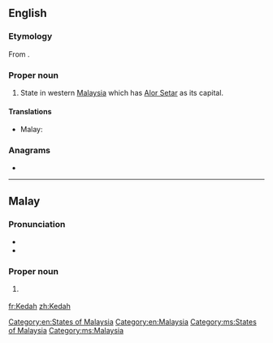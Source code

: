 ==English==
{{wikipedia}}

===Etymology===
From {{etyl|ms|en}} {{m|ms|Kedah}}.

===Proper noun===
{{en-proper noun}}

# State in western [[Malaysia]] which has [[Alor Setar]] as its capital.

====Translations====
{{trans-top|state in Malaysia}}
* Malay: {{t|ms|Kedah}}
{{trans-mid}}
{{trans-bottom}}

===Anagrams===
* {{l|en|haked}}

[[Category:en:States of Malaysia]]
[[Category:en:Malaysia]]

----

==Malay==
{{wikipedia|lang=ms}}

===Pronunciation===
* {{IPA|/kədah/|lang=ms}}
* {{rhymes|ədah|dah|ah|lang=ms}}

===Proper noun===
{{head|ms|proper noun}}

# {{l|en|Kedah}} {{qualifier|state in Malaysia}}

[[Category:ms:States of Malaysia]]
[[Category:ms:Malaysia]]

[[fr:Kedah]]
[[zh:Kedah]]